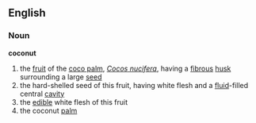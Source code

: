==English==
===Noun===
{{wikipedia}}
'''coconut'''
# the [[fruit]] of the [[coco palm]], ''[[Cocos nucifera]]'', having a [[fibrous]] [[husk]] surrounding a large [[seed]]
# the hard-shelled seed of this fruit, having white flesh and a [[fluid]]-filled central [[cavity]]
# the [[edible]] white flesh of this fruit
# the coconut [[palm]]